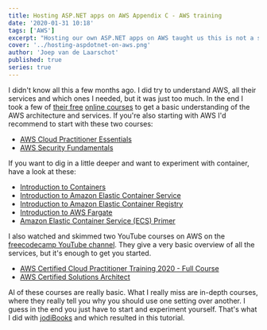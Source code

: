 ```yaml
---
title: Hosting ASP.NET apps on AWS Appendix C - AWS training
date: '2020-01-31 10:18'
tags: ['AWS']
excerpt: "Hosting our own ASP.NET apps on AWS taught us this is not a side project. This appendix list some recommended training material for AWS."
cover: '../hosting-aspdotnet-on-aws.png'
author: 'Joep van de Laarschot'
published: true
series: true
---
```


I didn't know all this a few months ago. I did try to understand AWS, all their services and which ones I needed, but it was just too much. In the end I took a few of [their free](https://aws.amazon.com/training/) [](https://aws.amazon.com/training/) [online courses](https://aws.amazon.com/training/) to get a basic understanding of the AWS architecture and services. If you're also starting with AWS I'd recommend to start with these two courses:

- [AWS Cloud Practitioner Essentials](https://www.aws.training/Details/Curriculum?id=27076)
- [AWS Security Fundamentals](https://www.aws.training/Details/eLearning?id=34259)

If you want to dig in a little deeper and want to experiment with container, have a look at these:

- [Introduction to Containers](https://www.aws.training/Details/eLearning?id=27182)
- [Introduction to Amazon Elastic Container Service](https://www.aws.training/Details/Video?id=16444)
- [Introduction to Amazon Elastic Container Registry](https://www.aws.training/Details/Video?id=15876)
- [Introduction to AWS Fargate](https://www.aws.training/Details/Video?id=16623)
- [Amazon Elastic Container Service (ECS) Primer](https://www.aws.training/Details/eLearning?id=30260)

I also watched and skimmed two YouTube courses on AWS on the [freecodecamp YouTube channel](https://www.youtube.com/channel/UC8butISFwT-Wl7EV0hUK0BQ/videos). They give a very basic overview of all the services, but it's enough to get you started.

- [AWS Certified Cloud Practitioner Training 2020 - Full Course](https://www.youtube.com/watch?v=3hLmDS179YE)
- [AWS Certified Solutions Architect](https://www.youtube.com/watch?v=Ia-UEYYR44s)

Al of these courses are really basic. What I really miss are in-depth courses, where they really tell you why you should use one setting over another. I guess in the end you just have to start and experiment yourself. That's what I did with [jodiBooks](https://jodibooks.com) and which resulted in this tutorial.
